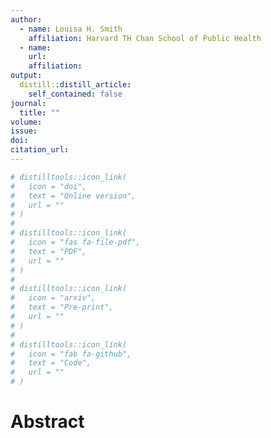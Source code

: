 ```yaml
---
author:
  - name: Louisa H. Smith
    affiliation: Harvard TH Chan School of Public Health
  - name: 
    url: 
    affiliation: 
output:
  distill::distill_article:
    self_contained: false
journal: 
  title: ""
volume: 
issue: 
doi: 
citation_url:
---
```


```r
# distilltools::icon_link(
#   icon = "doi",
#   text = "Online version",
#   url = ""
# )
# 
# distilltools::icon_link(
#   icon = "fas fa-file-pdf",
#   text = "PDF",
#   url = ""
# )
# 
# distilltools::icon_link(
#   icon = "arxiv",
#   text = "Pre-print",
#   url = ""
# )
# 
# distilltools::icon_link(
#   icon = "fab fa-github",
#   text = "Code",
#   url = ""
# )
```

# Abstract



